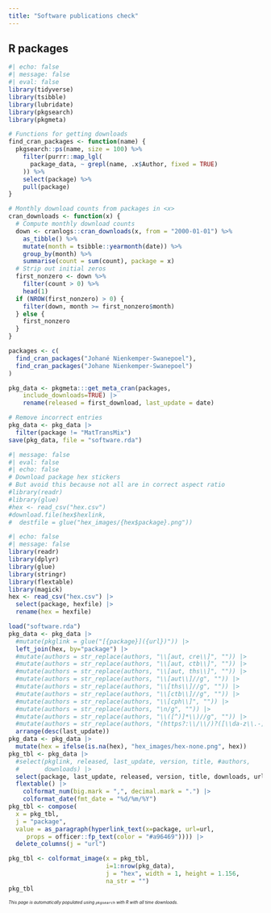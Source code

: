```yaml
---
title: "Software publications check"
---
```


## R packages

```r
#| echo: false
#| message: false
#| eval: false
library(tidyverse)
library(tsibble)
library(lubridate)
library(pkgsearch)
library(pkgmeta)

# Functions for getting downloads
find_cran_packages <- function(name) {
  pkgsearch::ps(name, size = 100) %>%
    filter(purrr::map_lgl(
      package_data, ~ grepl(name, .x$Author, fixed = TRUE)
    )) %>%
    select(package) %>%
    pull(package)
}

# Monthly download counts from packages in <x>
cran_downloads <- function(x) {
  # Compute monthly download counts
  down <- cranlogs::cran_downloads(x, from = "2000-01-01") %>%
    as_tibble() %>%
    mutate(month = tsibble::yearmonth(date)) %>%
    group_by(month) %>%
    summarise(count = sum(count), package = x)
  # Strip out initial zeros
  first_nonzero <- down %>%
    filter(count > 0) %>%
    head(1)
  if (NROW(first_nonzero) > 0) {
    filter(down, month >= first_nonzero$month)
  } else {
    first_nonzero
  }
}

packages <- c(    
  find_cran_packages("Johané Nienkemper-Swanepoel"),
  find_cran_packages("Johane Nienkemper-Swanepoel")
)

pkg_data <- pkgmeta:::get_meta_cran(packages, 
    include_downloads=TRUE) |>
    rename(released = first_download, last_update = date)

# Remove incorrect entries
pkg_data <- pkg_data |>
  filter(package != "MatTransMix")
save(pkg_data, file = "software.rda")
```

```r
#| message: false
#| eval: false
#| echo: false
# Download package hex stickers
# But avoid this because not all are in correct aspect ratio
#library(readr)
#library(glue)
#hex <- read_csv("hex.csv")
#download.file(hex$hexlink, 
#  destfile = glue("hex_images/{hex$package}.png"))
```

```r
#| echo: false
#| message: false
library(readr)
library(dplyr)
library(glue)
library(stringr)
library(flextable)
library(magick)
hex <- read_csv("hex.csv") |>
  select(package, hexfile) |>
  rename(hex = hexfile)

load("software.rda")
pkg_data <- pkg_data |>
  #mutate(pkglink = glue("[{package}]({url})")) |>
  left_join(hex, by="package") |>
  #mutate(authors = str_replace(authors, "\\[aut, cre\\]", "")) |>
  #mutate(authors = str_replace(authors, "\\[aut, ctb\\]", "")) |>
  #mutate(authors = str_replace(authors, "\\[aut, ths\\]", "")) |>
  #mutate(authors = str_replace(authors, "\\[aut\\]//g", "")) |>
  #mutate(authors = str_replace(authors, "\\[ths\\]//g", "")) |>
  #mutate(authors = str_replace(authors, "\\[ctb\\]//g", "")) |>
  #mutate(authors = str_replace(authors, "\\[cph\\]", "")) |>
  #mutate(authors = str_replace(authors, "\n/g", "")) |>
  #mutate(authors = str_replace(authors, "\\([^)]*\\)//g", "")) |>
  #mutate(authors = str_replace(authors, "(https?:\\/\\/)?([\\da-z\\.-]+)\\.([a-z\\.]{2,6})([\\/\\w \\.-]*)", "")) |>
  arrange(desc(last_update))
pkg_data <- pkg_data |>
  mutate(hex = ifelse(is.na(hex), "hex_images/hex-none.png", hex))
pkg_tbl <- pkg_data |> 
  #select(pkglink, released, last_update, version, title, #authors, 
  #       downloads) |>
  select(package, last_update, released, version, title, downloads, url, hex) |>
  flextable() |>   
    colformat_num(big.mark = ",", decimal.mark = ".") |>
    colformat_date(fmt_date = "%d/%m/%Y")
pkg_tbl <- compose(
  x = pkg_tbl,
  j = "package",
  value = as_paragraph(hyperlink_text(x=package, url=url, 
     props = officer::fp_text(color = "#a96469")))) |>
  delete_columns(j = "url") 

pkg_tbl <- colformat_image(x = pkg_tbl,
                           i=1:nrow(pkg_data),
                           j = "hex", width = 1, height = 1.156, 
                           na_str = "") 
pkg_tbl 
```

::: {style="font-size: 60%"}

*This page is automatically populated using `pkgsearch` with R with all time downloads.*

:::

